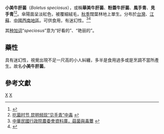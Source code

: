 {{Speciesbox 
| taxon = Boletus speciosus
| authority =  Frost, 1874
}}

'''小美牛肝菌'''（''Boletus speciosus''），或稱'''華美牛肝菌'''、'''粉蓋牛肝菌'''、'''風手青'''、'''見手青'''<ref>{{Cite web |url=http://www.ettoday.net/news/20140702/374238.htm |title=想產生幻覺見亡女一面　雲南婦連8年吃毒菇「見手青」 |accessdate=2014-07-02 |archive-date=2014-07-02 |archive-url=https://web.archive.org/web/20140702110315/http://www.ettoday.net/news/20140702/374238.htm |dead-url=no }}</ref><ref>[http://news.ynxxb.com/content/2009-7/7/N89136493967.aspx 吃菌时节 昆明频现“见手青”中毒] {{webarchive|url=https://web.archive.org/web/20140714175830/http://news.ynxxb.com/content/2009-7/7/N89136493967.aspx |date=2014-07-14 }}</ref>。傘陽面呈淡紅色，被覆細絨毛，[[秋季|秋季]]闊葉林地上單生。分布於[[台灣|台灣]]、[[江蘇|江蘇]]、[[中國西南地區|中國西南地區]]。可供食用，有迷幻性。<ref>[http://nature.tesri.gov.tw/tesriusr/internet/mushshow.cfm?IDNo=45 中華民國行政院農委會資料庫，菇菌與毒蕈] {{webarchive|url=https://web.archive.org/web/20051227012402/http://nature.tesri.gov.tw/tesriusr/internet/mushshow.cfm?IDNo=45 |date=2005-12-27 }}</ref><ref>{{Cite web |url=http://db.39kf.com/jjzj/Show_654.shtml |title=醫源世界，中国经济真菌大全 |accessdate=2009-04-05 |archive-date=2014-07-14 |archive-url=https://web.archive.org/web/20140714171753/http://db.39kf.com/jjzj/Show_654.shtml |dead-url=yes }}</ref>

其[[种加词|种加词]]“''speciosus''”意为“好看的”、“艳丽的”。

==藥性==
具有迷幻性，視覺出現不足一尺高的小人糾纏，多半是食用過多或是烹調不當所產生。故名'''小美牛肝菌'''。

==參考文獻==
{{reflist}}
{{Taxonbar|from=Q3641723}}

[[Category:牛肝菌屬|X]]
[[Category:1874年描述的真菌|X]]